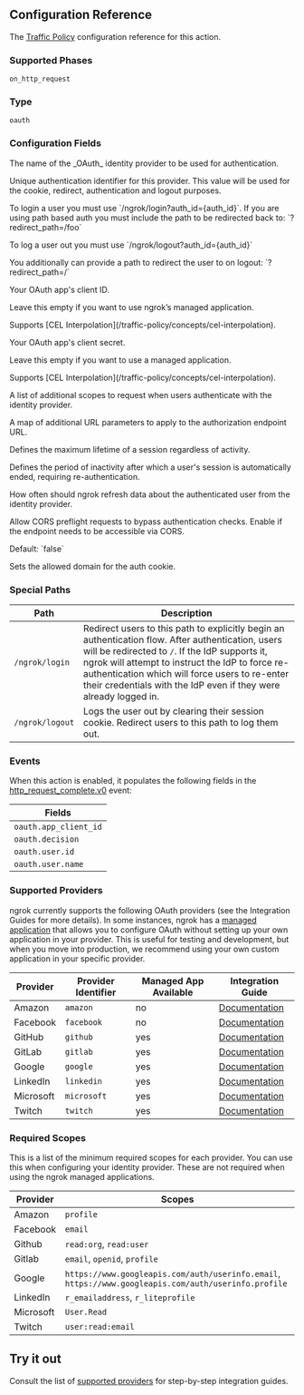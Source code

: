 
## Configuration Reference

The [Traffic Policy](/traffic-policy/) configuration
reference for this action.

### Supported Phases

`on_http_request`

### Type

`oauth`

### Configuration Fields

<Config>
	<ConfigItem title="provider" type="string" required={true}>
		<p>
			The name of the _OAuth_ identity provider to be used for authentication.
		</p>
	</ConfigItem>
	<ConfigItem title="auth_id" type="string" required={false}>
		<p>
			Unique authentication identifier for this provider. This value will be
			used for the cookie, redirect, authentication and logout purposes.
		</p>
		<p>
			To login a user you must use `/ngrok/login?auth_id={auth_id}`. If you are
			using path based auth you must include the path to be redirected back to:
			`?redirect_path=/foo`
		</p>
		<p>To log a user out you must use `/ngrok/logout?auth_id={auth_id}`</p>
		<p>
			You additionally can provide a path to redirect the user to on logout:
			`?redirect_path=/`
		</p>
	</ConfigItem>
	<ConfigItem title="client_id" type="string" required={false} cel={true}>
		<p>Your OAuth app's client ID.</p>
		<p>Leave this empty if you want to use ngrok’s managed application.</p>
		<p>Supports [CEL Interpolation](/traffic-policy/concepts/cel-interpolation).</p>
	</ConfigItem>
	<ConfigItem title="client_secret" type="string" required={false} cel={true}>
		<p>Your OAuth app's client secret.</p>
		<p>Leave this empty if you want to use a managed application.</p>
		<p>Supports [CEL Interpolation](/traffic-policy/concepts/cel-interpolation).</p>
	</ConfigItem>
	<ConfigItem title="scopes" type="array of strings" required={false}>
		<p>
			A list of additional scopes to request when users authenticate with the
			identity provider.
		</p>
	</ConfigItem>
	<ConfigItem
		title="authz_url_params"
		type="map of string to string"
		required={false}
	>
		<p>
			A map of additional URL parameters to apply to the authorization endpoint
			URL.
		</p>
	</ConfigItem>
	<ConfigItem title="max_session_duration" type="duration" required={false}>
		<p>Defines the maximum lifetime of a session regardless of activity.</p>
	</ConfigItem>
	<ConfigItem title="idle_session_timeout" type="duration" required={false}>
		<p>
			Defines the period of inactivity after which a user's session is
			automatically ended, requiring re-authentication.
		</p>
	</ConfigItem>
	<ConfigItem
		title="userinfo_refresh_interval"
		type="duration"
		required={false}
	>
		<p>
			How often should ngrok refresh data about the authenticated user from the
			identity provider.
		</p>
	</ConfigItem>
	<ConfigItem title="allow_cors_preflight" type="boolean" required={false}>
		<p>
			Allow CORS preflight requests to bypass authentication checks. Enable if
			the endpoint needs to be accessible via CORS.
		</p>
		<p>Default: `false`</p>
	</ConfigItem>
	<ConfigItem title="auth_cookie_domain" type="string" required={false}>
		<p>Sets the allowed domain for the auth cookie.</p>
	</ConfigItem>
</Config>

### Special Paths

| Path            | Description                                                                                                                                                                                                                                                                                                                     |
| --------------- | ------------------------------------------------------------------------------------------------------------------------------------------------------------------------------------------------------------------------------------------------------------------------------------------------------------------------------- |
| `/ngrok/login`  | Redirect users to this path to explicitly begin an authentication flow. After authentication, users will be redirected to `/`. If the IdP supports it, ngrok will attempt to instruct the IdP to force re-authentication which will force users to re-enter their credentials with the IdP even if they were already logged in. |
| `/ngrok/logout` | Logs the user out by clearing their session cookie. Redirect users to this path to log them out.                                                                                                                                                                                                                                |

### Events

When this action is enabled, it populates the following fields in the
[http_request_complete.v0](/obs/events/reference/#http-request-complete) event:

| Fields                |
| --------------------- |
| `oauth.app_client_id` |
| `oauth.decision`      |
| `oauth.user.id`       |
| `oauth.user.name`     |

### Supported Providers

ngrok currently supports the following OAuth providers (see the Integration Guides for more details). In some instances, ngrok has a
[managed application](#managed-applications) that allows you to configure OAuth without setting up your own application in your provider. This is useful for testing and
development, but when you move into production, we recommend using your own custom application in your specific provider.

| Provider  | Provider Identifier | Managed App Available | Integration Guide                                    |
| --------- | ------------------- | --------------------- | ---------------------------------------------------- |
| Amazon    | `amazon`            | no                    | [Documentation](/docs/integrations/amazon/oauth/)    |
| Facebook  | `facebook`          | no                    | [Documentation](/docs/integrations/facebook/oauth/)  |
| GitHub    | `github`            | yes                   | [Documentation](/docs/integrations/github/oauth/)    |
| GitLab    | `gitlab`            | yes                   | [Documentation](/docs/integrations/gitlab/oauth/)    |
| Google    | `google`            | yes                   | [Documentation](/docs/integrations/google/oauth/)    |
| LinkedIn  | `linkedin`          | yes                   | [Documentation](/docs/integrations/linkedin/oauth/)  |
| Microsoft | `microsoft`         | yes                   | [Documentation](/docs/integrations/microsoft/oauth/) |
| Twitch    | `twitch`            | yes                   | [Documentation](/docs/integrations/twitch/oauth/)    |

### Required Scopes

This is a list of the minimum required scopes for each provider. You can use this when configuring your identity provider. These are not
required when using the ngrok managed applications.

| Provider  | Scopes                                                                                               |
| --------- | ---------------------------------------------------------------------------------------------------- |
| Amazon    | `profile`                                                                                            |
| Facebook  | `email`                                                                                              |
| Github    | `read:org`, `read:user`                                                                              |
| Gitlab    | `email`, `openid`, `profile`                                                                         |
| Google    | `https://www.googleapis.com/auth/userinfo.email`, `https://www.googleapis.com/auth/userinfo.profile` |
| LinkedIn  | `r_emailaddress`, `r_liteprofile`                                                                    |
| Microsoft | `User.Read`                                                                                          |
| Twitch    | `user:read:email`                                                                                    |

## Try it out

Consult the list of [supported providers](#supported-providers) for
step-by-step integration guides.
